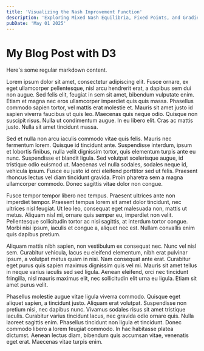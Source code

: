 ```yaml
---
title: 'Visualizing the Nash Improvement Function'
description: 'Exploring Mixed Nash Equilibria, Fixed Points, and Gradients'
pubDate: 'May 01 2025'
---
```


# My Blog Post with D3

Here's some regular markdown content.

<D3Visualization client:load />



Lorem ipsum dolor sit amet, consectetur adipiscing elit. Fusce ornare, ex eget ullamcorper pellentesque, nisl arcu hendrerit erat, a dapibus sem dui non augue. Sed felis elit, feugiat in sem sit amet, bibendum vulputate enim. Etiam et magna nec eros ullamcorper imperdiet quis quis massa. Phasellus commodo sapien tortor, vel mattis erat molestie et. Mauris sit amet justo id sapien viverra faucibus ut quis leo. Maecenas quis neque odio. Quisque non suscipit risus. Nulla ut condimentum augue. In eu libero elit. Cras ac mattis justo. Nulla sit amet tincidunt massa.

Sed et nulla non arcu iaculis commodo vitae quis felis. Mauris nec fermentum lorem. Quisque id tincidunt ante. Suspendisse interdum, ipsum et lobortis finibus, nulla velit dignissim tortor, quis elementum turpis ante eu nunc. Suspendisse et blandit ligula. Sed volutpat scelerisque augue, id tristique odio euismod ut. Maecenas vel nulla sodales, sodales neque id, vehicula ipsum. Fusce eu justo id orci eleifend porttitor sed ut felis. Praesent rhoncus lectus vel diam tincidunt gravida. Proin pharetra sem a magna ullamcorper commodo. Donec sagittis vitae dolor non congue.

Fusce tempor tempor libero nec tempus. Praesent ultrices ante non imperdiet tempor. Praesent tempus lorem sit amet dolor tincidunt, nec ultrices nisl feugiat. Ut leo leo, consequat eget malesuada non, mattis ut metus. Aliquam nisl mi, ornare quis semper eu, imperdiet non velit. Pellentesque sollicitudin tortor ac nisi sagittis, at interdum tortor congue. Morbi nisi ipsum, iaculis et congue a, aliquet nec est. Nullam convallis enim quis dapibus pretium.

Aliquam mattis nibh sapien, non vestibulum ex consequat nec. Nunc vel nisl sem. Curabitur vehicula, lacus eu eleifend elementum, nibh erat pulvinar ipsum, a volutpat metus quam in nisi. Nam consequat ante erat. Curabitur eget purus quis sapien maximus dignissim quis vel mi. Mauris sit amet tellus in neque varius iaculis sed sed ligula. Aenean eleifend, orci nec tincidunt fringilla, nisl mauris maximus elit, nec sollicitudin elit urna eu ligula. Etiam sit amet purus velit.

Phasellus molestie augue vitae ligula viverra commodo. Quisque eget aliquet sapien, a tincidunt justo. Aliquam erat volutpat. Suspendisse non pretium nisi, nec dapibus nunc. Vivamus sodales risus sit amet tristique iaculis. Curabitur varius tincidunt lacus, nec gravida odio ornare quis. Nulla laoreet sagittis enim. Phasellus tincidunt non ligula et tincidunt. Donec commodo libero a lorem feugiat commodo. In hac habitasse platea dictumst. Aenean lectus diam, bibendum quis accumsan vitae, venenatis eget erat. Maecenas vitae turpis enim.
